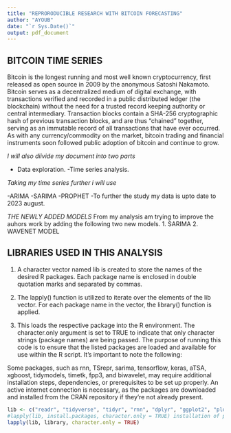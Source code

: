 ```yaml
---
title: "REPRORODUCIBLE RESEARCH WITH BITCOIN FORECASTING"
author: "AYOUB"
date: "`r Sys.Date()`"
output: pdf_document
---
```


## BITCOIN TIME SERIES


Bitcoin is the longest running and most well known cryptocurrency, first released as open source in 2009 by the anonymous Satoshi Nakamoto. Bitcoin serves as a decentralized medium of digital exchange, with transactions verified and recorded in a public distributed ledger (the blockchain) without the need for a trusted record keeping authority or central intermediary. Transaction blocks contain a SHA-256 cryptographic hash of previous transaction blocks, and are thus "chained" together, serving as an immutable record of all transactions that have ever occurred. As with any currency/commodity on the market, bitcoin trading and financial instruments soon followed public adoption of bitcoin and continue to grow.

*I will also diivide my document into two parts*

-   Data exploration. -Time series analysis.

*Taking my time series further i will use*

-ARIMA -SARIMA -PROPHET -To further the study my data is upto date to 2023 august.

*THE NEWLY ADDED MODELS* From my analysis am trying to improve the auhors work by adding the following two new models. 1. SARIMA 2. WAVENET MODEL


## LIBRARIES USED IN THIS ANALYSIS

1.  A character vector named lib is created to store the names of the desired R packages. Each package name is enclosed in double quotation marks and separated by commas.

2.  The lapply() function is utilized to iterate over the elements of the lib vector. For each package name in the vector, the library() function is applied.

3.  This loads the respective package into the R environment. The character.only argument is set to TRUE to indicate that only character strings (package names) are being passed. The purpose of running this code is to ensure that the listed packages are loaded and available for use within the R script. It's important to note the following:

Some packages, such as rnn, TSrepr, sarima, tensorflow, keras, aTSA, xgboost, tidymodels, timetk, fpp3, and biwavelet, may require additional installation steps, dependencies, or prerequisites to be set up properly. An active internet connection is necessary, as the packages are downloaded and installed from the CRAN repository if they're not already present.

```r
lib <- c("readr", "tidyverse", "tidyr", "rnn", "dplyr", "ggplot2", "plotly", "gganimate", "TSrepr", "sarima", "tensorflow", "keras","forecast","aTSA","xgboost","tidymodels","timetk","fpp3","biwavelet")
#lapply(lib, install.packages, character.only = TRUE) installation of packages if you lack them
lapply(lib, library, character.only = TRUE)

```
